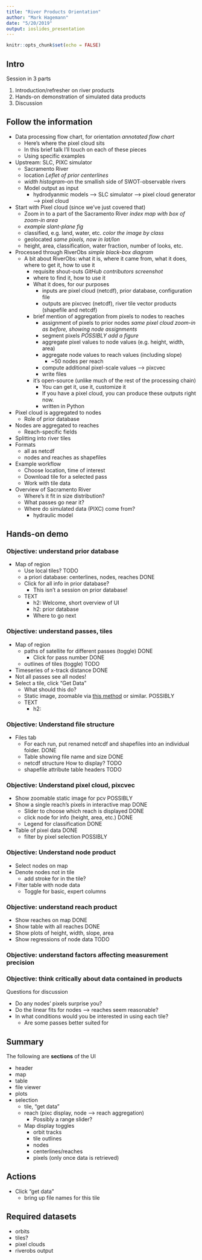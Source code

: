 ```yaml
---
title: "River Products Orientation"
author: "Mark Hagemann"
date: "5/20/2019"
output: ioslides_presentation
---
```


```r
knitr::opts_chunk$set(echo = FALSE)
```

## Intro

Session in 3 parts

1. Introduction/refresher on river products
2. Hands-on demonstration of simulated data products
3. Discussion 

## Follow the information


- Data processing flow chart, for orientation *annotated flow chart*
  - Here's where the pixel cloud sits
  - In this brief talk I'll touch on each of these pieces
  - Using specific examples

- Upstream: SLC, PIXC simulator
  - Sacramento River
  - location *Leflet of prior centerlines*
  - *width histogram*--on the smallish side of SWOT-observable rivers
  - Model output as input
    - hydrodyanmic models --> SLC simulator --> pixel cloud generator --> pixel cloud

- Start with Pixel cloud (since we've just covered that)
  - Zoom in to a part of the Sacramento River *index map with box of zoom-in area*
  - *example slant-plane fig*
  - classified, e.g. land, water, etc. *color the image by class*
  - geolocated *same pixels, now in lat/lon*
  - height, area, classification, water fraction, number of looks, etc. 


- Processed through RiverObs *simple black-box diagram*
  - A bit about RiverObs: what it is, where it came from, what it does, where to get it, how to use it
    - requisite shout-outs *GitHub contributors screenshot*
    - where to find it, how to use it
    - What it does, for our purposes
      - inputs are pixel cloud (netcdf), prior database, configuration file
      - outputs are pixcvec (netcdf), river tile vector products (shapefile and netcdf)
    - brief mention of aggregation from pixels to nodes to reaches
      - assignment of pixels to prior nodes *same pixel cloud zoom-in as before, showing node assignments*
      - segment pixels *POSSIBLY add a figure*
      - aggregate pixel values to node values (e.g. height, width, area)
      - aggregate node values to reach values (including slope)
        - ~50 nodes per reach
      - compute additional pixel-scale values --> pixcvec
      - write files
    - it's open-source (unlike much of the rest of the processing chain)
      - You can get it, use it, customize it
      - If you have a pixel cloud, you can produce these outputs right now. 
      - written in Python
  
- Pixel cloud is aggregated to nodes
  - Role of prior database
- Nodes are aggregated to reaches
  - Reach-specific fields
- Splitting into river tiles
- Formats 
  - all as netcdf
  - nodes and reaches as shapefiles
- Example workflow
  - Choose location, time of interest
  - Download tile for a selected pass
  - Work with tile data
  
- Overview of Sacramento River
  - Where's it fit in size distribution?
  - What passes go near it?
  - Where do simulated data (PIXC) come from?
    - hydraulic model


## Hands-on demo

### Objective: understand prior database

- Map of region
  - Use local tiles? TODO
  - a priori database: centerlines, nodes, reaches DONE
  - Click for all info in prior database?
    - This isn't a session on prior database!
  - TEXT
    - h2: Welcome, short overview of UI
    - h2: prior database
    - Where to go next

### Objective: understand passes, tiles

- Map of region
  - paths of satellite for different passes (toggle) DONE
    - Click for pass number DONE
  - outlines of tiles (toggle) TODO
- Timeseries of x-track distance DONE
- Not all passes see all nodes!
- Select a tile, click "Get Data"
  - What should this do?
  - Static image, zoomable via [this method](https://stackoverflow.com/a/26044171) or similar. POSSIBLY
  - TEXT
    - h2: 

### Objective: Understand file structure

- Files tab
  - For each run, put renamed netcdf and shapefiles into an individual folder. DONE
  - Table showing file name and size DONE
  - netcdf structure How to display? TODO
  - shapefile attribute table headers TODO

### Objective: Understand pixel cloud, pixcvec

- Show zoomable static image for pcv POSSIBLY
- Show a single reach's pixels in interactive map DONE
  - Slider to choose which reach is displayed DONE
  - click node for info (height, area, etc.) DONE
  - Legend for classification DONE
- Table of pixel data DONE
  - filter by pixel selection POSSIBLY

### Objective: Understand node product

- Select nodes on map
- Denote nodes not in tile
  - add stroke for in the tile?
- Filter table with node data
  - Toggle for basic, expert columns
 
### Objective: understand reach product

- Show reaches on map DONE
- Show table with all reaches DONE
- Show plots of height, width, slope, area 
- Show regressions of node data TODO

### Objective: understand factors affecting measurement precision



### Objective: think critically about data contained in products

Questions for discussion

- Do any nodes' pixels surprise you? 
- Do the linear fits for nodes --> reaches seem reasonable?
- In what conditions would you be interested in using each tile? 
  - Are some passes better suited for 


## Summary

The following are **sections** of the UI

- header
- map
- table
- file viewer
- plots
- selection
  - tile, "get data"
  - reach (pixc display, node --> reach aggregation)
    - Possibly a range slider? 
  - Map display toggles
    - orbit tracks
    - tile outlines
    - nodes
    - centerlines/reaches
    - pixels (only once data is retrieved)
    
    
## Actions

- Click "get data"
  - bring up file names for this tile

## Required datasets

- orbits
- tiles?
- pixel clouds
- riverobs output



